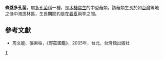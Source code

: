 {{Speciesbox 
| taxon =  Polyporus grammocephalus
| authority =  Berk.
}}

'''條蓋多孔菌'''，屬[[多孔菌科|多孔菌科]]一種，是[[木棲腐生|木棲腐生]]的中型菇類。該菇類生長於如[[台灣|台灣]]等地之低中海拔林區，生長期間約是在[[春|春]][[夏|夏]]兩季之間。

==參考文獻==
*周文能、張東柱，《野菇圖鑑》，2005年，台北，台灣館出版社
{{Taxonbar|from=Q10637081}}

[[Category:多孔菌屬|T]]